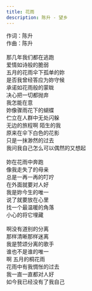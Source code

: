 ```yaml
---
title: 花雨
description: 陈升 - 望乡
---
```


作词：陈升<br />作曲：陈升<br /><br />那几年我们都在逃跑<br />爱情如诗般的脆弱<br />五月的花雨伞下孤单的妳<br />是否我曾经答应为妳守候<br />承诺如花雨般的蒙眬<br />决心把一切都抛弃<br />我怎能在意<br />妳像骤雨花下的蝴蝶<br />伫立在人群中无处闪躲<br />无边的旅程啊 陌生的我<br />原来在伞下白色的花影<br />只是一抹渺然的过去<br />我问我自己怎么可以偶然的又想起<br /><br />妳在花雨中奔跑<br />像我走失了的母亲<br />总是一再一再的叮咛<br />在外面就要对人好<br />我是妳今生的唯一<br />说了就要放在心里<br />找一个最温暖的角落<br />小心的将它埋藏<br /><br />啊没有道别的分离<br />那样清晰那样迷离<br />我是赞颂分离的歌手<br />谁也不是谁的唯一<br />啊 五月的桐花雨<br />花雨中有我惆怅的过去<br />我一直一直都对人好<br />如今我已经没有了我自己